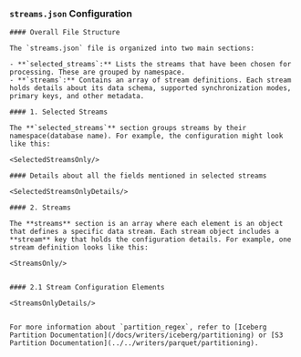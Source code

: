 ### `streams.json` Configuration



    #### Overall File Structure

    The `streams.json` file is organized into two main sections:

    - **`selected_streams`:** Lists the streams that have been chosen for processing. These are grouped by namespace.
    - **`streams`:** Contains an array of stream definitions. Each stream holds details about its data schema, supported synchronization modes, primary keys, and other metadata.

    #### 1. Selected Streams

    The **`selected_streams`** section groups streams by their namespace(database name). For example, the configuration might look like this:

    <SelectedStreamsOnly/>

    #### Details about all the fields mentioned in selected streams

    <SelectedStreamsOnlyDetails/>

    #### 2. Streams

    The **streams** section is an array where each element is an object that defines a specific data stream. Each stream object includes a **stream** key that holds the configuration details. For example, one stream definition looks like this:

    <StreamsOnly/>


    #### 2.1 Stream Configuration Elements

    <StreamsOnlyDetails/>


    For more information about `partition_regex`, refer to [Iceberg Partition Documentation](/docs/writers/iceberg/partitioning) or [S3 Partition Documentation](../../writers/parquet/partitioning).
 
